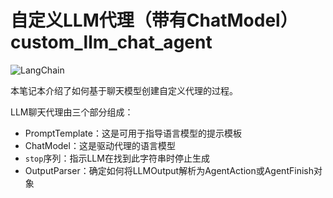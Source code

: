# 自定义LLM代理（带有ChatModel）custom_llm_chat_agent
![LangChain](https://pica.zhimg.com/50/v2-56e8bbb52aa271012541c1fe1ceb11a2_r.gif 'LangChain中文网')

本笔记本介绍了如何基于聊天模型创建自定义代理的过程。

LLM聊天代理由三个部分组成：

- PromptTemplate：这是可用于指导语言模型的提示模板
- ChatModel：这是驱动代理的语言模型
- `stop`序列：指示LLM在找到此字符串时停止生成
- OutputParser：确定如何将LLMOutput解析为AgentAction或AgentFinish对象


<Example/>
